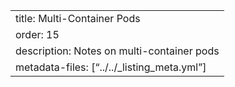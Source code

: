 ---
title: Multi-Container Pods
order: 15
description: Notes on multi-container pods
metadata-files: ["../../_listing_meta.yml"]
---